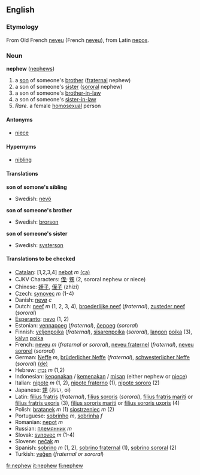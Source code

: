 ==English==
===Etymology===
From Old French [[neveu]] (French [[neveu]]), from Latin [[nepos]].

===Noun===
'''nephew''' ([[nephews]])

#a [[son]] of someone's [[brother]] ([[fraternal]] nephew)
#a son of someone's [[sister]] ([[sororal]] nephew)
#a son of someone's [[brother-in-law]]
#a son of someone's [[sister-in-law]]
#''Rare.'' a female [[homosexual]] person

====Antonyms====
*[[niece]]

====Hypernyms====
*[[nibling]]

====Translations====
'''son of somone's sibling'''
{{top}}
{{mid}}
* Swedish: [[nevö]] {{c}}
{{bottom}}

'''son of someone's brother'''
{{top}}
{{mid}}
* Swedish: [[brorson]] {{c}}
{{bottom}}

'''son of someone's sister'''
{{top}}
{{mid}}
* Swedish: [[systerson]] {{c}}
{{bottom}}

====Translations to be checked====
{{checktrans}}
*[[Catalan]]: [1,2,3,4] [[nebot]] ''m'' [[:ca:nebot|(ca)]] 
*CJKV Characters: [[侄]]; [[甥]] (2, sororal nephew or niece)
*Chinese: [[姪子]], [[侄子]] (zhizi)
*Czech: [[synovec]] ''m'' (1-4)
*Danish: [[nevø]] ''c''
*Dutch: [[neef]] ''m'' (1, 2, 3, 4), [[broederlijke neef]] (''fraternal''), [[zusteder neef]] (''sororal'')
*[[Esperanto]]: [[nevo]] (1, 2)
*Estonian: [[vennapoeg]] (''fraternal''), [[õepoeg]] (''sororal'')
*Finnish: [[veljenpoika]] (''fraternal''), [[sisarenpoika]] (''sororal''), [[lanko|langon]] [[poika]] (3), [[käly|kälyn]] [[poika]]
*French: [[neveu]] ''m'' (''fraternal or sororal''), [[neveu fraternel]] (''fraternal''), [[neveu sororel]] (''sororal'')
*German: [[Neffe]] ''m'', [[brüderlicher Neffe]] (''fraternal''), [[schwesterlicher Neffe]] (''sororal'') [[:de:Neffe|(de)]] 
*Hebrew: [[נֶכְדָּן]] ''m'' (1,2)
*Indonesian: [[keponakan]] / [[kemenakan]] / [[misan]] (either nephew or [[niece]])
*Italian: [[nipote]] ''m'' (1, 2), [[nipote fraterno]] (1), [[nipote sororo]] (2)
*Japanese: [[甥]] (おい, oi)
*Latin: [[filius fratris]] (''fraternal''), [[filius sororis]] (''sororal''), [[filius fratris mariti]] or [[filius fratris uxoris]] (3), [[filius sororis mariti]] or [[filius sororis uxoris]] (4)
*Polish: [[bratanek]] ''m'' (1) [[siostrzeniec]] ''m'' (2)
*Portuguese: [[sobrinho]] ''m'', [[sobrinha]] ''f''
*Romanian: [[nepot]] ''m''
*Russian: [[племянник]] ''m''
*Slovak: [[synovec]] ''m'' (1-4)
*Slovene: [[nečak]] ''m''
*Spanish: [[sobrino]] ''m'' (1, 2), [[sobrino fraternal]] (1), [[sobrino sororal]] (2)
*Turkish: [[yeğen]] (''fraternal or sororal'')

[[fr:nephew]]
[[it:nephew]]
[[fi:nephew]]